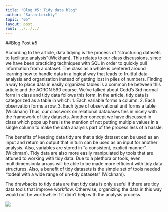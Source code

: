 ```yaml
---
title: "Blog #5: Tidy data blog"
author: "Sarah Leichty"
topic: "05"
layout: post
root: ../../../
---
```



##Blog Post #5

According to the article, data tidying is the process of "structuring datasets to facilitate analysis"(Wickham). This relates to our class discussions, since we have been practicing techniques with SQL in order to quickly pull information from a dataset. The class as a whole is centered around learning how to handle data in a logical way that leads to fruitful data analysis and organization instead of getting lost in piles of numbers. Finding a way to place data in easily organized tables is a common tie between this article and the AGRON 590 course. We've talked about Codd's 3rd normal form in class and tidy data follows this form. In the article, tidy data is categorized as a table in which:
1. Each variable forms a column.
2. Each observation forms a row.
3. Each type of observational unit forms a table (Wickham)
Thus, our classwork on relational databases ties in nicely with the framework of tidy datasets. 
Another concept we have discussed in class which pops up here is the mention of not putting multiple values in a single column to make the data analysis part of the process less of a hassle. 

The benefits of keeping data tidy are that a tidy dataset can be used as an input and return an output that in turn can be used as an input for another analysis. Also, variables are stored in "a consistent, explicit manner" (Wickman). Tidy data are also more easily manipulated by tools that are attuned to working with tidy data. Due to a plethora or tools, even multidimensionla arrays will be able to be made more efficient with tidy data structures. Also, a benefit of tidy datasets is the simple set of tools needed "todeal with a wide range of un-tidy datasets" (Wickham). 

The drawbacks to tidy data are that tidy data is only useful if there are tidy data tools that improve workflow. Otherwise, organizing the data in this way would not be worthwhile if it didn't help with the analysis process.  

![](images/data_pic.jpg)

